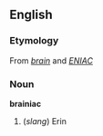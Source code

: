 ==English==
===Etymology===
From ''[[brain]]'' and ''[[ENIAC]]''
===Noun===
'''brainiac'''
#(''slang'') Erin